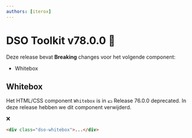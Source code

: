 ```yaml
---
authors: [iterox]
---
```


# DSO Toolkit v78.0.0 🍇

Deze release bevat **Breaking** changes voor het volgende component:

- Whitebox

<!-- truncate -->

## Whitebox

Het HTML/CSS component `Whitebox` is in 💷 Release 76.0.0 deprecated. In deze release hebben we dit component verwijderd.

❌

```html
<div class="dso-whitebox">...</div>
```
